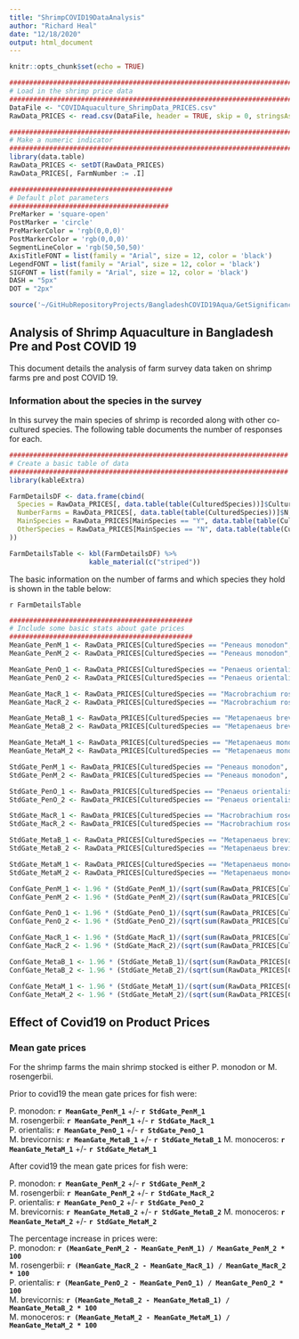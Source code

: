 ```yaml
---
title: "ShrimpCOVID19DataAnalysis"
author: "Richard Heal"
date: "12/18/2020"
output: html_document
---
```


```r
knitr::opts_chunk$set(echo = TRUE)

#######################################################################
# Load in the shrimp price data
#######################################################################
DataFile <- "COVIDAquaculture_ShrimpData_PRICES.csv"
RawData_PRICES <- read.csv(DataFile, header = TRUE, skip = 0, stringsAsFactors = TRUE)

#######################################################################
# Make a numeric indicator
#######################################################################
library(data.table)
RawData_PRICES <- setDT(RawData_PRICES)
RawData_PRICES[, FarmNumber := .I]

#########################################
# Default plot parameters
########################################
PreMarker = 'square-open'
PostMarker = 'circle'
PreMarkerColor = 'rgb(0,0,0)'
PostMarkerColor = 'rgb(0,0,0)'
SegmentLineColor = 'rgb(50,50,50)'
AxisTitleFONT = list(family = "Arial", size = 12, color = 'black')
LegendFONT = list(family = "Arial", size = 12, color = 'black')
SIGFONT = list(family = "Arial", size = 12, color = 'black')
DASH = "5px"
DOT = "2px"

source('~/GitHubRepositoryProjects/BangladeshCOVID19Aqua/GetSignificanceSymbol.R')
```

## Analysis of Shrimp Aquaculture in Bangladesh Pre and Post COVID 19

This document details the analysis of farm survey data taken on shrimp farms pre and post COVID 19.

### Information about the species in the survey

In this survey the main species of shrimp is recorded along with other co-cultured species. The following table documents the number of responses for each.

```r
######################################################################
# Create a basic table of data
######################################################################
library(kableExtra)

FarmDetailsDF <- data.frame(cbind(
  Species = RawData_PRICES[, data.table(table(CulturedSpecies))]$CulturedSpecies,
  NumberFarms = RawData_PRICES[, data.table(table(CulturedSpecies))]$N,
  MainSpecies = RawData_PRICES[MainSpecies == "Y", data.table(table(CulturedSpecies))]$N,
  OtherSpecies = RawData_PRICES[MainSpecies == "N", data.table(table(CulturedSpecies))]$N
)) 

FarmDetailsTable <- kbl(FarmDetailsDF) %>%
                    kable_material(c("striped"))

```

The basic information on the number of farms and which species they hold is shown in the table below:

`r FarmDetailsTable`


```r
##############################################
# Include some basic stats about gate prices
##############################################
MeanGate_PenM_1 <- RawData_PRICES[CulturedSpecies == "Peneaus monodon", mean(ShrimpPrice_1)]
MeanGate_PenM_2 <- RawData_PRICES[CulturedSpecies == "Peneaus monodon", mean(ShrimpPrice_2)]

MeanGate_PenO_1 <- RawData_PRICES[CulturedSpecies == "Penaeus orientalis", mean(ShrimpPrice_1)]
MeanGate_PenO_2 <- RawData_PRICES[CulturedSpecies == "Penaeus orientalis", mean(ShrimpPrice_2)]

MeanGate_MacR_1 <- RawData_PRICES[CulturedSpecies == "Macrobrachium rosenbergii ", mean(ShrimpPrice_1)]
MeanGate_MacR_2 <- RawData_PRICES[CulturedSpecies == "Macrobrachium rosenbergii ", mean(ShrimpPrice_2)]

MeanGate_MetaB_1 <- RawData_PRICES[CulturedSpecies == "Metapenaeus brevicornis", mean(ShrimpPrice_1)]
MeanGate_MetaB_2 <- RawData_PRICES[CulturedSpecies == "Metapenaeus brevicornis", mean(ShrimpPrice_2)]

MeanGate_MetaM_1 <- RawData_PRICES[CulturedSpecies == "Metapenaeus monoceros", mean(ShrimpPrice_1)]
MeanGate_MetaM_2 <- RawData_PRICES[CulturedSpecies == "Metapenaeus monoceros", mean(ShrimpPrice_2)]

StdGate_PenM_1 <- RawData_PRICES[CulturedSpecies == "Peneaus monodon", sd(ShrimpPrice_1)]
StdGate_PenM_2 <- RawData_PRICES[CulturedSpecies == "Peneaus monodon", sd(ShrimpPrice_2)]

StdGate_PenO_1 <- RawData_PRICES[CulturedSpecies == "Penaeus orientalis", sd(ShrimpPrice_1)]
StdGate_PenO_2 <- RawData_PRICES[CulturedSpecies == "Penaeus orientalis", sd(ShrimpPrice_2)]

StdGate_MacR_1 <- RawData_PRICES[CulturedSpecies == "Macrobrachium rosenbergii ", sd(ShrimpPrice_1)]
StdGate_MacR_2 <- RawData_PRICES[CulturedSpecies == "Macrobrachium rosenbergii ", sd(ShrimpPrice_2)]

StdGate_MetaB_1 <- RawData_PRICES[CulturedSpecies == "Metapenaeus brevicornis", sd(ShrimpPrice_1)]
StdGate_MetaB_2 <- RawData_PRICES[CulturedSpecies == "Metapenaeus brevicornis", sd(ShrimpPrice_2)]

StdGate_MetaM_1 <- RawData_PRICES[CulturedSpecies == "Metapenaeus monoceros", sd(ShrimpPrice_1)]
StdGate_MetaM_2 <- RawData_PRICES[CulturedSpecies == "Metapenaeus monoceros", sd(ShrimpPrice_2)]

ConfGate_PenM_1 <- 1.96 * (StdGate_PenM_1)/(sqrt(sum(RawData_PRICES[CulturedSpecies == "Peneaus monodon", .N])))
ConfGate_PenM_2 <- 1.96 * (StdGate_PenM_2)/(sqrt(sum(RawData_PRICES[CulturedSpecies == "Peneaus monodon", .N])))

ConfGate_PenO_1 <- 1.96 * (StdGate_PenO_1)/(sqrt(sum(RawData_PRICES[CulturedSpecies == "Penaeus orientalis", .N])))
ConfGate_PenO_2 <- 1.96 * (StdGate_PenO_2)/(sqrt(sum(RawData_PRICES[CulturedSpecies == "Penaeus orientalis", .N])))

ConfGate_MacR_1 <- 1.96 * (StdGate_MacR_1)/(sqrt(sum(RawData_PRICES[CulturedSpecies == "Macrobrachium rosenbergii", .N])))
ConfGate_MacR_2 <- 1.96 * (StdGate_MacR_2)/(sqrt(sum(RawData_PRICES[CulturedSpecies == "Macrobrachium rosenbergii", .N])))

ConfGate_MetaB_1 <- 1.96 * (StdGate_MetaB_1)/(sqrt(sum(RawData_PRICES[CulturedSpecies == "Metapenaeus brevicornis", .N])))
ConfGate_MetaB_2 <- 1.96 * (StdGate_MetaB_2)/(sqrt(sum(RawData_PRICES[CulturedSpecies == "Metapenaeus brevicornis", .N])))

ConfGate_MetaM_1 <- 1.96 * (StdGate_MetaM_1)/(sqrt(sum(RawData_PRICES[CulturedSpecies == "Metapenaeus monoceros", .N])))
ConfGate_MetaM_2 <- 1.96 * (StdGate_MetaM_2)/(sqrt(sum(RawData_PRICES[CulturedSpecies == "Metapenaeus monoceros", .N])))

```

## Effect of Covid19 on Product Prices 

### Mean gate prices

For the shrimp farms the main shrimp stocked is either P. monodon or M. rosengerbii.

Prior to covid19 the mean gate prices for fish were:  
  
 P. monodon: **`r MeanGate_PenM_1`** +/- **`r StdGate_PenM_1`**  
 M. rosengerbii: **`r MeanGate_PenM_1`** +/- **`r StdGate_MacR_1`**  
 P. orientalis: **`r MeanGate_PenO_1`** +/- **`r StdGate_PenO_1`**  
 M. brevicornis: **`r MeanGate_MetaB_1`** +/- **`r StdGate_MetaB_1`**
 M. monoceros: **`r MeanGate_MetaM_1`** +/- **`r StdGate_MetaM_1`**  
 
After covid19 the mean gate prices for fish were:  
  
 P. monodon: **`r MeanGate_PenM_2`** +/- **`r StdGate_PenM_2`**  
 M. rosengerbii: **`r MeanGate_PenM_2`** +/- **`r StdGate_MacR_2`**  
 P. orientalis: **`r MeanGate_PenO_2`** +/- **`r StdGate_PenO_2`**  
 M. brevicornis: **`r MeanGate_MetaB_2`** +/- **`r StdGate_MetaB_2`**
 M. monoceros: **`r MeanGate_MetaM_2`** +/- **`r StdGate_MetaM_2`**  
 
The percentage increase in prices were:  
  P. monodon: **`r (MeanGate_PenM_2 - MeanGate_PenM_1) / MeanGate_PenM_2 * 100`**  
  M. rosengerbii: **`r (MeanGate_MacR_2 - MeanGate_MacR_1) / MeanGate_MacR_2 * 100`**  
  P. orientalis: **`r (MeanGate_PenO_2 - MeanGate_PenO_1) / MeanGate_PenO_2 * 100`**  
  M. brevicornis: **`r (MeanGate_MetaB_2 - MeanGate_MetaB_1) / MeanGate_MetaB_2 * 100`**  
  M. monoceros: **`r (MeanGate_MetaM_2 - MeanGate_MetaM_1) / MeanGate_MetaM_2 * 100`**  
